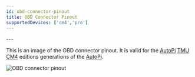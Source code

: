 ```yaml
---
id: obd-connector-pinout
title: OBD Connector Pinout
supportedDevices: ['cm4','pro']
---
```


<DeviceSupportBanner supported={frontMatter.supportedDevices} />
---

This is an image of the OBD connector pinout. It is valid for the [AutoPi](https://www.autopi.io) [TMU CM4](https://www.autopi.io/hardware/autopi-tmu-cm4) editions generations of the [AutoPi](https://www.autopi.io).

![OBD connector pinout](/img/hardware/autopi_tmu_cm4/obd_connector_pinout/obd_pinout_CM4_ed01.png)



